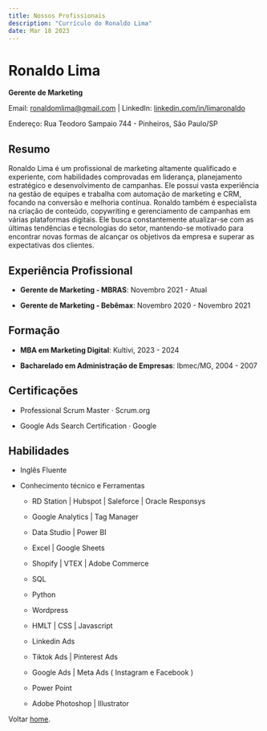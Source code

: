 ```yaml
---
title: Nossos Profissionais
description: "Currículo do Ronaldo Lima"
date: Mar 18 2023
---
```


# Ronaldo Lima

**Gerente de Marketing**

Email: ronaldomlima@gmail.com | LinkedIn: [linkedin.com/in/limaronaldo](https://linkedin.com/in/limaronaldo)

Endereço: Rua Teodoro Sampaio 744 - Pinheiros, São Paulo/SP

## Resumo

Ronaldo Lima é um profissional de marketing altamente qualificado e experiente, com habilidades comprovadas em liderança, planejamento estratégico e desenvolvimento de campanhas. Ele possui vasta experiência na gestão de equipes e trabalha com automação de marketing e CRM, focando na conversão e melhoria contínua. Ronaldo também é especialista na criação de conteúdo, copywriting e gerenciamento de campanhas em várias plataformas digitais. Ele busca constantemente atualizar-se com as últimas tendências e tecnologias do setor, mantendo-se motivado para encontrar novas formas de alcançar os objetivos da empresa e superar as expectativas dos clientes.

## Experiência Profissional

- **Gerente de Marketing - MBRAS**: Novembro 2021 - Atual

- **Gerente de Marketing - Bebêmax**: Novembro 2020 - Novembro 2021

## Formação

- **MBA em Marketing Digital**: Kultivi, 2023 - 2024

- **Bacharelado em Administração de Empresas**: Ibmec/MG, 2004 - 2007

## Certificações

- Professional Scrum Master · Scrum.org

- Google Ads Search Certification · Google

## Habilidades

- Inglês Fluente

- Conhecimento técnico e Ferramentas

  - RD Station | Hubspot | Saleforce | Oracle Responsys

  - Google Analytics | Tag Manager

  - Data Studio | Power BI

  - Excel | Google Sheets

  - Shopify | VTEX | Adobe Commerce

  - SQL

  - Python

  - Wordpress

  - HMLT | CSS | Javascript

  - Linkedin Ads

  - Tiktok Ads | Pinterest Ads

  - Google Ads | Meta Ads ( Instagram e Facebook )

  - Power Point

  - Adobe Photoshop | Illustrator


Voltar [home](/).
